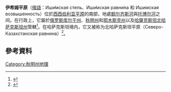 '''伊希姆平原'''（[[俄語|俄語]]：Иши́мская степь、Иши́мская равни́на 和 Ишимская возвышенность）位於[[西西伯利亚平原|西西伯利亚平原]]的南部，地處[[额尔齐斯河|额尔齐斯河]]與[[托博尔河|托博尔河]]之间。在行政上，它屬於[[俄罗斯|俄罗斯]][[库尔干州|库尔干州]]、[[秋明州|秋明州]]和[[鄂木斯克州|鄂木斯克州]]以及[[哈薩克斯坦|哈薩克斯坦]][[北哈萨克斯坦州|北哈萨克斯坦州]]管轄<ref>{{cite web |url=http://deutsche-allgemeine-zeitung.de/ru/content/view/1753/66/ |title=«Ишимские степи нам стали родными…» |author=Людмила Фельк |lang=ru |website=«Deutschе Allgemeine Zeitung» |archiveurl=https://web.archive.org/web/20160305125021/http://deutsche-allgemeine-zeitung.de/ru/content/view/1753/66/ |archivedate=2016-03-05 |deadlink=yes |accessdate=2020-08-10 |dead-url=no }}</ref>。在哈萨克斯坦境内，它又被称为北哈萨克斯坦平原（Северо-Казахстанская равнина）<ref>{{cite web |url=http://tak-to-ent.net/publ/6-1-0-119 |title=§ 15. Равнины к низменности, плато и нозвышенности Казахстана |subtitle=Учебник по физической географии Казахстана для 8 класса «Атамура» |website=«так то ЕНТ» |lang=ru |deadlink=no |archiveurl=https://archive.today/20151204131323/http://tak-to-ent.net/publ/6-1-0-119 |archivedate=2015-12-04 |accessdate=2018-07-30 |dead-url=no }}</ref>。

== 參考資料 ==
{{Reflist|2}}

[[Category:秋明州地理|Category:秋明州地理]]